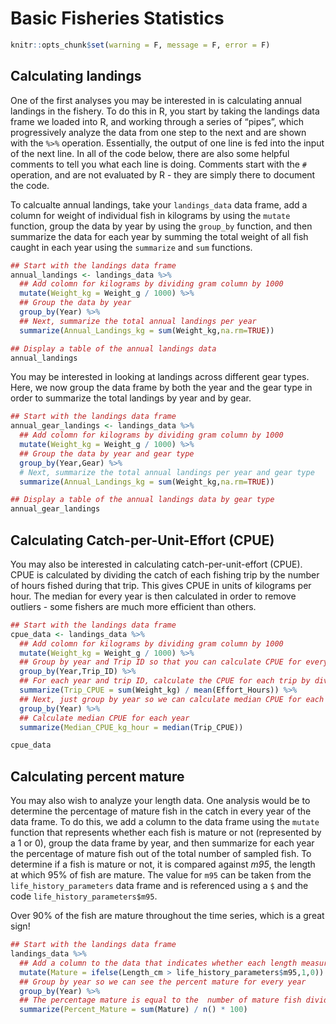# Basic Fisheries Statistics

```r
knitr::opts_chunk$set(warning = F, message = F, error = F)
```

## Calculating landings

One of the first analyses you may be interested in is calculating annual landings in the fishery. To do this in R, you start by taking the landings data frame we loaded into R, and working through a series of "pipes", which progressively analyze the data from one step to the next and are shown with the `%>%` operation. Essentially, the output of one line is fed into the input of the next line.   In all of the code below, there are also some helpful comments to tell you what each line is doing. Comments start with the `#` operation, and are not evaluated by R - they are simply there to document the code. 

To calcualte annual landings, take your `landings_data` data frame, add a column for weight of individual fish in kilograms by using the `mutate` function, group the data by year by using the `group_by` function, and then summarize the data for each year by summing the total weight of all fish caught in each year using the `summarize` and `sum` functions.

```r
## Start with the landings data frame
annual_landings <- landings_data %>% 
  ## Add colomn for kilograms by dividing gram column by 1000
  mutate(Weight_kg = Weight_g / 1000) %>%
  ## Group the data by year
  group_by(Year) %>% 
  ## Next, summarize the total annual landings per year
  summarize(Annual_Landings_kg = sum(Weight_kg,na.rm=TRUE))

## Display a table of the annual landings data
annual_landings
```

You may be interested in looking at landings across different gear types. Here, we now group the data frame by both the year and the gear type in order to summarize the total landings by year and by gear.

```r
## Start with the landings data frame
annual_gear_landings <- landings_data %>% 
  ## Add colomn for kilograms by dividing gram column by 1000
  mutate(Weight_kg = Weight_g / 1000) %>%
  ## Group the data by year and gear type
  group_by(Year,Gear) %>% 
  # Next, summarize the total annual landings per year and gear type
  summarize(Annual_Landings_kg = sum(Weight_kg,na.rm=TRUE))

## Display a table of the annual landings data by gear type
annual_gear_landings
```

## Calculating Catch-per-Unit-Effort (CPUE)
You may also be interested in calculating catch-per-unit-effort (CPUE). CPUE is calculated by dividing the catch of each fishing trip by the number of hours fished during that trip. This gives CPUE in units of kilograms per hour. The median for every year is then calculated in order to remove outliers - some fishers are much more efficient than others.


```r
## Start with the landings data frame
cpue_data <- landings_data %>% 
  ## Add colomn for kilograms by dividing gram column by 1000
  mutate(Weight_kg = Weight_g / 1000) %>%
  ## Group by year and Trip ID so that you can calculate CPUE for every trip in every year
  group_by(Year,Trip_ID) %>% 
  ## For each year and trip ID, calculate the CPUE for each trip by dividing the sum of the catch, converted from grams to kilograms, by the trip by the number of fishing hours
  summarize(Trip_CPUE = sum(Weight_kg) / mean(Effort_Hours)) %>% 
  ## Next, just group by year so we can calculate median CPUE for each year across all trips in the year
  group_by(Year) %>% 
  ## Calculate median CPUE for each year
  summarize(Median_CPUE_kg_hour = median(Trip_CPUE))

cpue_data
```

## Calculating percent mature

You may also wish to analyze your length data. One analysis would be to determine the percentage of mature fish in the catch in every year of the data frame. To do this, we add a column to the data frame using the `mutate` function that represents whether each fish is mature or not (represented by a 1 or 0), group the data frame by year, and then summarize for each year the percentage of mature fish out of the total number of sampled fish. To determine if a fish is mature or not, it is compared against *m95*, the length at which 95% of fish are mature. The value for `m95` can be taken from the `life_history_parameters` data frame and is referenced using a `$` and the code `life_history_parameters$m95`.

Over 90% of the fish are mature throughout the time series, which is a great sign!

```r
## Start with the landings data frame
landings_data %>% 
  ## Add a column to the data that indicates whether each length measurement is from a mature or immature fish. If it's mature, this value should be 1; if immature, 0.
  mutate(Mature = ifelse(Length_cm > life_history_parameters$m95,1,0)) %>% 
  ## Group by year so we can see the percent mature for every year
  group_by(Year) %>% 
  ## The percentage mature is equal to the  number of mature fish divided by the total number of fish and multiplied by 100
  summarize(Percent_Mature = sum(Mature) / n() * 100) 
```